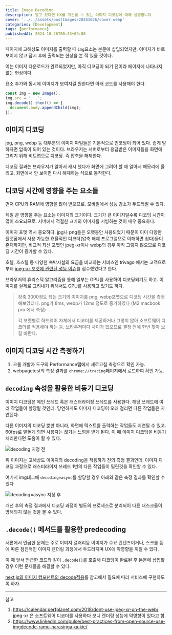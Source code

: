 ```yaml
---
title: Image Decoding
description: 알고 있다면 UX를 개선할 수 있는 이미지 디코딩에 대해 설명합니다
cover: '../../assets/postImages/20241026/cover.webp'
categories: [Development]
tags: [performance]
publishedAt: 2024-10-26T00:33+09:00
---
```


페이지에 고해상도 이미지를 출력할 때 `img`요소는 본문에 삽입되었지만, 이미지가 바로 보이지 않고 잠시 후에 출력되는 현상을 본 적 있을 것이다. 

이는 이미지 다운로드가 완료되었지만, 아직 디코딩이 되기 전이라 페이지에 나타나지 않는 현상이다.

요소 추가와 동시에 이미지가 보여지길 원한다면 아래 코드를 사용해야 한다.


```js
const img = new Image();
img.src = '...';
img.decode().then(() => {
  document.body.appendChild(img);
});
```

## 이미지 디코딩

jpg, png, webp 등 대부분의 이미지 파일들은 기본적으로 인코딩이 되어 있다. 쉽게 말하자면 압축이 되어 있는 것이다. 브라우저는 서버로부터 응답받은 이미지들을 화면에 그리기 위해 비트맵으로 디코딩. 즉 압축을 해제한다.

디코딩 결과는 브라우저가 알아서 캐시 했다가 화면에 그려야 할 때 알아서 메모리에 올리고. 화면에서 안 보이면 다시 해제하는 식으로 동작한다.

## 디코딩 시간에 영향을 주는 요소들

먼저 CPU와 RAM에 영향을 많이 받으므로. 모바일에서 성능 감소가 두드러질 수 있다.

제일 큰 영향을 주는 요소는 이미지의 크기이다. 크기가 큰 이미지일수록 디코딩 시간이 많이 소요되므로. 서버에서 적절한 크기의 이미지를 서빙하는 것이 매우 중요하다.

이미지 포멧 역시 중요하다. jpg나 png들은 오랫동안 사용되었기 때문이 이미 다양한 플랫폼에서 사용 가능한 효율적인 디코더(압축 해제 프로그램으로 이해하면 쉽다)들이 존재하지만, 비교적 최신 포멧인 jpeg-xr이나 webp의 경우 아직 그렇지 않으므로 디코딩 시간이 증가할 수 있다.

호텔, 호스텔 등 다양한 숙박시설의 요금을 비교하는 서비스인 trivago 에서는 고객으로부터 [jpeg-xr 포멧에 관련된 성능 이슈](https://calendar.perfplanet.com/2018/dont-use-jpeg-xr-on-the-web/)를 접수했었다고 한다.

브라우저의 휴리스틱 알고리즘을 통해 일부는 GPU를 사용하여 디코딩되기도 하고. 이미지를 실제로 그려내기 위해서도 GPU를 사용하고 있기도 하다.

> 장축 3000정도 되는 크기의 이미지를 png, webp포멧으로 디코딩 시간을 측정해보았더니. png가 8ms, webp가 12ms 정도로 증가하였다 (M2 macbook pro 에서 측정)
>
> 각 포멧별로 하드웨어 자체에서 디코더를 제공하거나 그렇지 않아 소프트웨어 디코더를 적용해야 하는 등. 브라우저마다 차이가 있으므로 결정 전에 한번 찾아 보길 바란다.

## 이미지 디코딩 시간 측정하기

1. 크롬 개발자 도구의 Performance탭에서 새로고침 측정으로 확인 가능.
2. webpagetest의 측정 결과를 `chrome://tracing`페이지에서 로드하여 확인 가능.

## `decoding` 속성을 활용한 비동기 디코딩

이미지 디코딩은 메인 쓰레드 혹은 래스터라이징 쓰레드를 사용한다. 해당 쓰레드에 여러 작업들이 할당될 것인데. 당연하게도 이미지 디코딩이 오래 걸리면 다른 작업들은 지연된다.

다른 이미지의 디코딩 뿐만 아니라, 화면에 텍스트를 출력하는 작업들도 지연될 수 있고. 60fps로 밑돌게 되면 사용자는 끊기는 느낌을 받게 된다. 이 때 이미지 디코딩을 비동기 처리한다면 도움이 될 수 있다.

![decoding 지정 전](#/assets/postImages/20241026/before.png)

위 이미지는 고해상도 이미지의 decoding을 적용하기 전의 측정 결과인데. 이미지 디코딩 과정으로 래스터라이저 쓰레드 1번의 다른 작업들이 밀린것을 확인할 수 있다.

여기서 img태그에 `decoding=async`를 할당할 경우 아래와 같은 측정 결과를 확인할 수 있다

![decoding=async 지정 후](#/assets/postImages/20241026/after.png)

개선 후의 측정 결과에서 디코딩 과정이 별도의 프로세스로 분리되어 다른 태스크들이 방해되지 않는 것을 볼 수 있다.


## `.decode()` 메서드를 활용한 predecoding

서론에서 언급한 문제는 주로 이미지 갤러리등 이미지가 주요 컨텐츠이거나, 스크롤 등에 따른 점진적인 이미지 렌더링 과정에서 두드러지며 UX에 악영향을 끼칠 수 있다.

이 때 앞서 언급한 코드와 같이 `.decode()`를 호출해 디코딩이 완료된 후 본문에 삽입할 경우 이런 문제들을 해결할 수 있다.

[next.js의 이미지 컴포넌트의 decode적용](https://github.com/vercel/next.js/blob/v14.2.15/packages/next/src/client/image-component.tsx#L75)를 참고해서 필요에 따라 서비스에 구현하도록 하자.

----

참고

1. https://calendar.perfplanet.com/2018/dont-use-jpeg-xr-on-the-web/ jpeg-xr 은 소프트웨어 디코더를 사용하다 보니 렌더링 성능에 악영향이 있다고 함.
2. https://www.linkedin.com/pulse/best-practices-from-open-source-use-imgdecode-ramu-narasinga-qukie/

